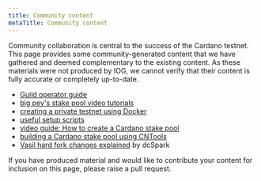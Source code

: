 ```yaml
---
title: Community content
metaTitle: Community content
---
```


Community collaboration is central to the success of the Cardano testnet. This page provides some community-generated content that we have gathered and deemed complementary to the existing content. As these materials were not produced by IOG, we cannot verify that their content is fully accurate or completely up-to-date.

* [Guild operator guide](https://cardano-community.github.io/guild-operators)
* [big pey's stake pool video tutorials](https://www.youtube.com/playlist?list=PLyThQPJpttTJ4r9wUdlWi1DMty4nAT85d)
* [creating a private testnet using Docker](https://github.com/ItFlyingStart/shelley-private-testnet)
* [useful setup scripts](https://github.com/gitmachtl/scripts/tree/master/cardano)
* [video guide: How to create a Cardano stake pool](https://www.youtube.com/playlist?list=PLyThQPJpttTJ4r9wUdlWi1DMty4nAT85d)
* [building a Cardano stake pool using CNTools](https://www.youtube.com/watch?v=UN4rSRr7LDk&feature=youtu.be)
* [Vasil hard fork changes explained](https://www.youtube.com/watch?v=Tsp9F23dBiM) by dcSpark


If you have produced material and would like to contribute your content for inclusion on this page, please raise a pull request.
